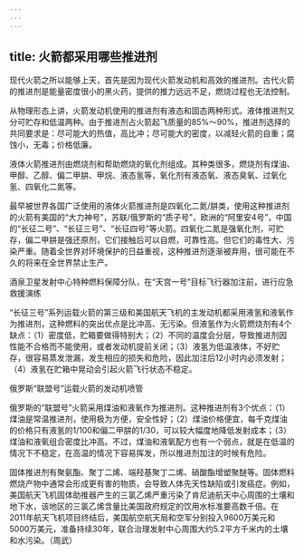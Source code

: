 ```yaml
---
---
---
```

title: 火箭都采用哪些推进剂
---




现代火箭之所以能够上天，首先是因为现代火箭发动机和高效的推进剂。古代火箭的推进剂是能量密度很小的黑火药，提供的推力远远不足，燃烧过程也无法控制。

从物理形态上讲，火箭发动机使用的推进剂有液态和固态两种形式。液体推进剂又分可贮存和低温两种。由于推进剂占火箭起飞质量的85%～90%，推进剂选择的共同要求是：尽可能大的热值，高比冲；尽可能大的密度，以减轻火箭的自重；腐蚀小，无毒；价格低廉。

液体火箭推进剂由燃烧剂和帮助燃烧的氧化剂组成。其种类很多，燃烧剂有煤油、甲醇、乙醇、偏二甲肼、甲烷、液态氢等，氧化剂有液态氧、液态臭氧、过氧化氢、四氧化二氮等。

最早被世界各国广泛使用的液体火箭推进剂是四氧化二氮/肼类，使用这种推进剂的火箭有美国的“大力神号”，苏联/俄罗斯的“质子号”，欧洲的“阿里安4号”，中国的“长征二号”、“长征三号”、“长征四号”等火箭。四氧化二氮是强氧化剂，可贮存，偏二甲肼是强还原剂，它们接触后可以自燃，可靠性高。但它们的毒性大、污染严重。随着全世界对环境保护的日益重视，这种推进剂逐渐被弃用，很可能在不久的将来在全世界禁止生产。

酒泉卫星发射中心特种燃料保障分队，在“天宫一号”目标飞行器加注前，进行应急救援演练



“长征三号”系列运载火箭的第三级和美国航天飞机的主发动机都采用液氢和液氧作为推进剂，这种燃料的突出优点是比冲高、无污染。但液氢作为火箭燃烧剂有4个缺点：（1）密度低，贮箱要做得特别大；（2）不同的温度会分层，导致推进剂因性能不合格而不能使用，或者发动机提前关闭；（3）液氢为低温液体，不好贮存，很容易蒸发泄漏，发生相应的损失和危险，因此加注后12小时内必须发射；（4）液氢在贮箱中晃动会引起火箭飞行状态不稳定。

俄罗斯“联盟号”运载火箭的发动机喷管



俄罗斯的“联盟号”火箭采用煤油和液氧作为推进剂。这种推进剂有3个优点：（1）煤油是常温推进剂，使用极为方便，安全性好；（2）煤油价格便宜，每千克煤油的价格只有液氢的1/100和偏二甲肼的1/30，可以较大幅度地降低发射成本；（3）煤油和液氧组合密度比冲高。不过，煤油和液氧配方也有一个弱点，就是在低温的情况下不稳定，在高温的情况下容易挥发，所以推进剂加注的时候有危险。

固体推进剂有聚氨酯、聚丁二烯、端羟基聚丁二烯、硝酸酯增塑聚醚等。固体燃料燃烧产物中通常会形成更有害的物质，会导致人体先天性缺陷或引发癌症。例如，美国航天飞机固体助推器产生的三氯乙烯严重污染了肯尼迪航天中心周围的土壤和地下水，该地区的三氯乙烯含量比美国政府规定的饮用水标准要高数千倍。在2011年航天飞机项目终结后，美国航空航天局和空军分别投入9600万美元和5000万美元，准备持续30年，联合治理发射中心周围大约5.2平方千米内的土壤和水污染。（周武）